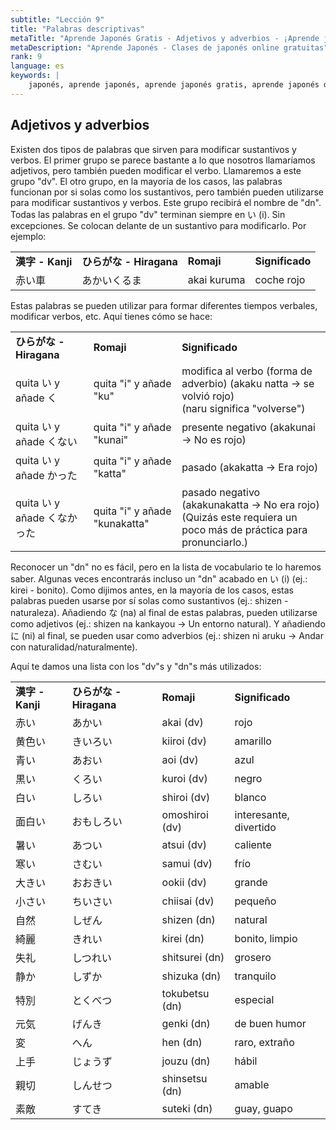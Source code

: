 ```yaml
---
subtitle: "Lección 9"
title: "Palabras descriptivas"
metaTitle: "Aprende Japonés Gratis - Adjetivos y adverbios - ¡Aprende japonés por internet de forma gratuita!"
metaDescription: "Aprende Japonés - Clases de japonés online gratuitas"
rank: 9
language: es
keywords: |
    japonés, aprende japonés, aprende japonés gratis, aprende japonés de forma gratuita, aprender japonés, aprender la lengua japonesa, aprender japonés, aprendizaje del japonés, la lengua japonesa, aprendizaje de la lengua japonesa, aprende la lengua japonesa, lección de japonés, clases de japonés, clases de japonés gratuitas, japonés online, japonés por internet, aprende japonés por internet, aprende japonés gratis por internet, aprender japonés por internet, lección de japonés por internet, clases de japonés por internet, tutorial de japonés, curso de japonés, curso de idioma japonés, curso de idioma, alfabeto japonés, alfabetos japoneses, letras japonesas, hiragana japonés, silabario hiragana, hiragana, katakana japonés, silabario katakana, katakana, kanji japonés, kanji, habla japonés, aprende a hablar japonés, cómo hablar japonés, cómo aprender japonés, aprende a hablar en japonés, cómo hablar leer y escribir en japonés, aprende a hablar leer y escribir en japonés, aprende japonés con clases de japonés gratuitas, aprende japonés con aprendejaponesgratis.com, cómo es mi nombre en japonés, palabras japonesas, palabras japonesas básicas, la lengua de Japón, alfabeto de Japón, tabla de hiragana, tabla de katakana, símbolos japoneses, nombres en japonés, frase en hiragana, aprende hiragana, clases de japonés, alfabeto japonés con letras inglesas, principiante de japonés, presentarse en japonés, palabras corrientes en japonés, carácteres del hiragana, carácteres del katakana
---
```


## Adjetivos y adverbios

Existen dos tipos de palabras que sirven para modificar sustantivos y verbos. El primer grupo se parece bastante a lo que nosotros llamaríamos adjetivos, pero también pueden modificar el verbo. Llamaremos a este grupo "dv". El otro grupo, en la mayoría de los casos, las palabras funcionan por si solas como los sustantivos, pero también pueden utilizarse para modificar sustantivos y verbos. Este grupo recibirá el nombre de "dn". Todas las palabras en el grupo "dv" terminan siempre en い (i). Sin excepciones. Se colocan delante de un sustantivo para modificarlo. Por ejemplo:

<table>
<tbody>
<tr>
<td><strong>漢字 - Kanji</strong></td>
<td><strong>ひらがな - Hiragana</strong></td>
<td><strong>Romaji</strong></td>
<td><strong>Significado</strong></td>
</tr>
<tr>
<td>赤い車</td>
<td>あかいくるま</td>
<td>akai kuruma</td>
<td>coche rojo</td>
</tr>
</tbody>
</table>

Estas palabras se pueden utilizar para formar diferentes tiempos verbales, modificar verbos, etc. Aquí tienes cómo se hace:

<table>
<tbody>
<tr>
<td><strong>ひらがな - Hiragana</strong></td>
<td><strong>Romaji</strong></td>
<td><strong>Significado</strong></td>
</tr>
<tr>
<td>quita い y a&ntilde;ade く</td>
<td>quita "i" y a&ntilde;ade "ku"</td>
<td>modifica al verbo (forma de adverbio) (akaku natta -&gt; se volvi&oacute; rojo)<br />(naru significa "volverse")</td>
</tr>
<tr>
<td>quita い y a&ntilde;ade くない</td>
<td>quita "i" y a&ntilde;ade "kunai"</td>
<td>presente negativo (akakunai -&gt; No es rojo)</td>
</tr>
<tr>
<td>quita い y a&ntilde;ade かった</td>
<td>quita "i" y a&ntilde;ade "katta"</td>
<td>pasado (akakatta -&gt; Era rojo)</td>
</tr>
<tr>
<td>quita い y a&ntilde;ade くなかった</td>
<td>quita "i" y a&ntilde;ade "kunakatta"</td>
<td>pasado negativo (akakunakatta -&gt; No era rojo)<br />(Quiz&aacute;s este requiera un poco m&aacute;s de pr&aacute;ctica para pronunciarlo.)</td>
</tr>
</tbody>
</table>

Reconocer un "dn" no es fácil, pero en la lista de vocabulario te lo haremos saber. Algunas veces encontrarás incluso un "dn" acabado en い (i) (ej.: kirei - bonito). Como dijimos antes, en la mayoría de los casos, estas palabras pueden usarse por sí solas como sustantivos (ej.: shizen - naturaleza). Añadiendo な (na) al final de estas palabras, pueden utilizarse como adjetivos (ej.: shizen na kankayou -> Un entorno natural). Y añadiendo に (ni) al final, se pueden usar como adverbios (ej.: shizen ni aruku -> Andar con naturalidad/naturalmente).

Aquí te damos una lista con los "dv"s y "dn"s más utilizados:

<table>
<tbody>
<tr>
<td><strong>漢字 - Kanji</strong></td>
<td><strong>ひらがな - Hiragana</strong></td>
<td><strong>Romaji</strong></td>
<td><strong>Significado</strong></td>
</tr>
<tr>
<td>赤い</td>
<td>あかい</td>
<td>akai (dv)</td>
<td>rojo</td>
</tr>
<tr>
<td>黄色い</td>
<td>きいろい</td>
<td>kiiroi (dv)</td>
<td>amarillo</td>
</tr>
<tr>
<td>青い</td>
<td>あおい</td>
<td>aoi (dv)</td>
<td>azul</td>
</tr>
<tr>
<td>黒い</td>
<td>くろい</td>
<td>kuroi (dv)</td>
<td>negro</td>
</tr>
<tr>
<td>白い</td>
<td>しろい</td>
<td>shiroi (dv)</td>
<td>blanco</td>
</tr>
<tr>
<td>面白い</td>
<td>おもしろい</td>
<td>omoshiroi (dv)</td>
<td>interesante, divertido</td>
</tr>
<tr>
<td>暑い</td>
<td>あつい</td>
<td>atsui (dv)</td>
<td>caliente</td>
</tr>
<tr>
<td>寒い</td>
<td>さむい</td>
<td>samui (dv)</td>
<td>fr&iacute;o</td>
</tr>
<tr>
<td>大きい</td>
<td>おおきい</td>
<td>ookii (dv)</td>
<td>grande</td>
</tr>
<tr>
<td>小さい</td>
<td>ちいさい</td>
<td>chiisai (dv)</td>
<td>peque&ntilde;o</td>
</tr>
<tr>
<td>自然</td>
<td>しぜん</td>
<td>shizen (dn)</td>
<td>natural</td>
</tr>
<tr>
<td>綺麗</td>
<td>きれい</td>
<td>kirei (dn)</td>
<td>bonito, limpio</td>
</tr>
<tr>
<td>失礼</td>
<td>しつれい</td>
<td>shitsurei (dn)</td>
<td>grosero</td>
</tr>
<tr>
<td>静か</td>
<td>しずか</td>
<td>shizuka (dn)</td>
<td>tranquilo</td>
</tr>
<tr>
<td>特別</td>
<td>とくべつ</td>
<td>tokubetsu (dn)</td>
<td>especial</td>
</tr>
<tr>
<td>元気</td>
<td>げんき</td>
<td>genki (dn)</td>
<td>de buen humor</td>
</tr>
<tr>
<td>変</td>
<td>へん</td>
<td>hen (dn)</td>
<td>raro, extra&ntilde;o</td>
</tr>
<tr>
<td>上手</td>
<td>じょうず</td>
<td>jouzu (dn)</td>
<td>h&aacute;bil</td>
</tr>
<tr>
<td>親切</td>
<td>しんせつ</td>
<td>shinsetsu (dn)</td>
<td>amable</td>
</tr>
<tr>
<td>素敵</td>
<td>すてき</td>
<td>suteki (dn)</td>
<td>guay, guapo</td>
</tr>
</tbody>
</table>